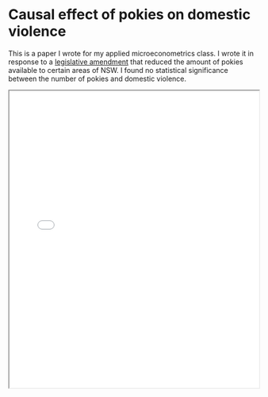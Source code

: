 # Causal effect of pokies on domestic violence

This is a paper I wrote for my applied microeconometrics class. I wrote it in response to a [legislative amendment](https://legislation.nsw.gov.au/view/html/repealed/current/act-2018-009) that reduced the amount of pokies available to certain areas of NSW. I found no statistical significance between the number of pokies and domestic violence.

<iframe className="mt-8"
  src="/pdfs/FINAL VER-Restrictions-on-Market-based-Solutions-to-Gambling-1 copy.pdf"
  width="100%"
  height="600px"
  style={{ border: "none" }}
></iframe>
